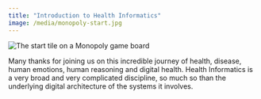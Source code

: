 ```yaml
---
title: "Introduction to Health Informatics"
image: /media/monopoly-start.jpg
---
```


![](/media/monopoly-start.jpg){alt="The start tile on a Monopoly game board"}

Many thanks for joining us on this incredible journey of health, disease, human emotions, human reasoning and digital health. Health Informatics is a very broad and very complicated discipline, so much so than the underlying digital architecture of the systems it involves. </body></html>